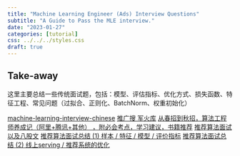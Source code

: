 ```yaml
---
title: "Machine Learning Engineer (Ads) Interview Questions"
subtitle: "A Guide to Pass the MLE interview."
date: "2023-01-27"
categories: [tutorial]
css: ../../../styles.css
draft: true
---
```


::: {.callout-tip}
# Take-away
这里主要总结一些传统面试题，包括：模型、评估指标、优化方式、损失函数、特征工程、常见问题（过拟合、正则化、BatchNorm、权重初始化）
:::

[machine-learning-interview-chinese](https://github.com/chehongshu/machine-learning-interview-chinese)
[推广搜 军火库](https://github.com/km1994/recommendation_advertisement_search)
[从春招到秋招，算法工程师养成记（阿里+腾讯+其他） ，附必会考点，学习建议，书籍推荐](https://zhuanlan.zhihu.com/p/29360447)
[推荐算法面试以及八股文](https://zhuanlan.zhihu.com/p/576123119)
[推荐算法面试总结 (1) 样本 / 特征 / 模型 / 评价指标](https://zhuanlan.zhihu.com/p/500164503)
[推荐算法面试总结 (2) 线上serving / 推荐系统的优化](https://zhuanlan.zhihu.com/p/500893360)
